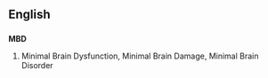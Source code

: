 ==English==
==={{initialism}}===
'''MBD'''

#Minimal Brain Dysfunction, Minimal Brain Damage, Minimal Brain Disorder